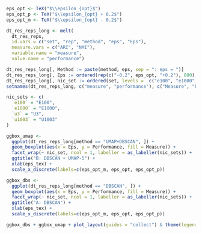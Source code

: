 ```r
eps_opt <- TeX("$\\epsilon_{opt}$")
eps_opt_p <- TeX("$\\epsilon_{opt} + 0.2$")
eps_opt_m <- TeX("$\\epsilon_{opt} - 0.2$")

dt_res_reps_long <- melt(
  dt_res_reps,
  id.vars = c("set", "rep", "method", "eps", "Eps"),
  measure.vars = c("ARI", "NMI"),
  variable.name = "measure",
  value.name = "performance")

dt_res_reps_long[, Method := paste(method, eps, sep = ": eps = ")]
dt_res_reps_long[, Eps := ordered(rep(c("-0.2", eps_opt, "+0.2"), 800), levels =  c("-0.2", eps_opt, "+0.2"))]
dt_res_reps_long[, nic_set := ordered(set, levels =  c("e100", "e1000", "u3", "u1003"))]
setnames(dt_res_reps_long, c("measure", "performance"), c("Measure", "Performance"))

nic_sets <- c(
  `e100` = "E100",
  `e1000` = "E1000",
  `u3` = "U3",
  `u1003` = "U1003"
)

ggbox_umap <-
  ggplot(dt_res_reps_long[method == "UMAP+DBSCAN", ]) +
  geom_boxplot(aes(x = Eps, y = Performance, fill = Measure)) +
  facet_wrap(~ nic_set, ncol = 1, labeller = as_labeller(nic_sets)) +
  ggtitle("B: DBSCAN + UMAP-5") +
  xlab(eps_tex) +
  scale_x_discrete(labels=c(eps_opt_m, eps_opt, eps_opt_p))

ggbox_dbs <-
  ggplot(dt_res_reps_long[method == "DBSCAN", ]) +
  geom_boxplot(aes(x = Eps, y = Performance, fill = Measure)) +
  facet_wrap(~ nic_set, ncol = 1, labeller = as_labeller(nic_sets)) +
  ggtitle("A: DBSCAN") +
  xlab(eps_tex) +
  scale_x_discrete(labels=c(eps_opt_m, eps_opt, eps_opt_p))

ggbox_dbs + ggbox_umap + plot_layout(guides = "collect") & theme(legend.position = "bottom")
```
